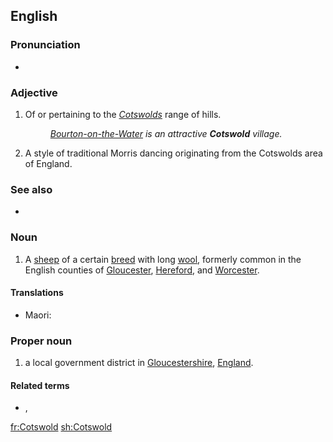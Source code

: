 ==English==

===Pronunciation===
* {{IPA|/ˈkɒts.wəʊld/|lang=en}} {{a|UK}}

===Adjective===
{{en-adj|-}}

# Of or pertaining to the ''[[Cotswolds]]'' range of hills.
#: ''[[w:Bourton-on-the-Water|Bourton-on-the-Water]] is an attractive '''Cotswold''' village.''
# {{lb|en|morris dancing}} A style of traditional Morris dancing originating from the Cotswolds area of England.

===See also===
* {{l|en|Cotswold morris dancing}}

===Noun===
{{en-noun}}

# A [[sheep]] of a certain [[breed]] with long [[wool]], formerly common in the English counties of [[Gloucester]], [[Hereford]], and [[Worcester]].

====Translations====
{{trans-top|breed of sheep}}
* Maori: {{t|mi|Kotiwera}}
{{trans-mid}}
{{trans-bottom}}

===Proper noun===
{{wikipedia|Cotswold District}}
{{en-proper noun}}

# a local government district in [[Gloucestershire]], [[England]].

====Related terms====
* {{l|en|Cotswold Hills}}, {{l|en|Cotswolds}}

{{C|en|England}}

[[fr:Cotswold]]
[[sh:Cotswold]]